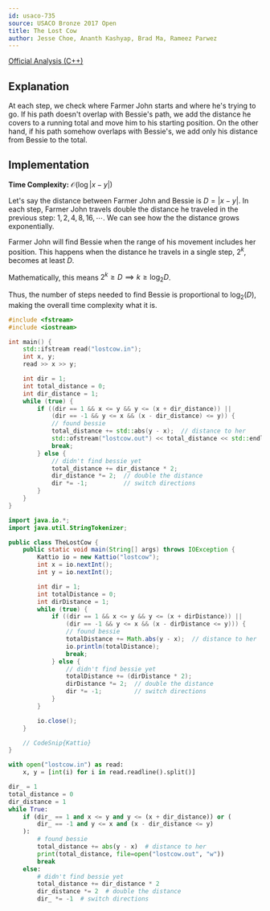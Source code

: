 ```yaml
---
id: usaco-735
source: USACO Bronze 2017 Open
title: The Lost Cow
author: Jesse Choe, Ananth Kashyap, Brad Ma, Rameez Parwez
---
```


[Official Analysis (C++)](http://www.usaco.org/current/data/sol_lostcow_bronze_open17.html)

## Explanation

At each step, we check where Farmer John starts and where he's trying to go. If his path doesn't overlap with
Bessie's path, we add the distance he covers to a running total and move him to his starting position.
On the other hand, if his path somehow overlaps with Bessie's, we add only his distance from Bessie to the total.

## Implementation

**Time Complexity:** $\mathcal{O}(\log|x - y|)$

<Spoiler title="Proof">

Let's say the distance between Farmer John and Bessie is $D = |x - y|$.
In each step, Farmer John travels double the distance he traveled in the previous step: $1, 2, 4, 8, 16, \cdots$.
We can see how the the distance grows exponentially.

Farmer John will find Bessie when the range of his movement includes her position.
This happens when the distance he travels in a single step, $2^k$, becomes at least $D$.

Mathematically, this means $2^k \ge D \implies k \ge \log_2 D$.

Thus, the number of steps needed to find Bessie is proportional to $\log_2(D)$, making the overall time complexity what it is.

</Spoiler>

<LanguageSection>
<CPPSection>

```cpp
#include <fstream>
#include <iostream>

int main() {
	std::ifstream read("lostcow.in");
	int x, y;
	read >> x >> y;

	int dir = 1;
	int total_distance = 0;
	int dir_distance = 1;
	while (true) {
		if ((dir == 1 && x <= y && y <= (x + dir_distance)) ||
		    (dir == -1 && y <= x && (x - dir_distance) <= y)) {
			// found bessie
			total_distance += std::abs(y - x);  // distance to her
			std::ofstream("lostcow.out") << total_distance << std::endl;
			break;
		} else {
			// didn't find bessie yet
			total_distance += dir_distance * 2;
			dir_distance *= 2;  // double the distance
			dir *= -1;          // switch directions
		}
	}
}
```

</CPPSection>
<JavaSection>

```java
import java.io.*;
import java.util.StringTokenizer;

public class TheLostCow {
	public static void main(String[] args) throws IOException {
		Kattio io = new Kattio("lostcow");
		int x = io.nextInt();
		int y = io.nextInt();

		int dir = 1;
		int totalDistance = 0;
		int dirDistance = 1;
		while (true) {
			if ((dir == 1 && x <= y && y <= (x + dirDistance)) ||
			    (dir == -1 && y <= x && (x - dirDistance <= y))) {
				// found bessie
				totalDistance += Math.abs(y - x);  // distance to her
				io.println(totalDistance);
				break;
			} else {
				// didn't find bessie yet
				totalDistance += (dirDistance * 2);
				dirDistance *= 2;  // double the distance
				dir *= -1;         // switch directions
			}
		}

		io.close();
	}

	// CodeSnip{Kattio}
}
```

</JavaSection>
<PySection>

```py
with open("lostcow.in") as read:
	x, y = [int(i) for i in read.readline().split()]

dir_ = 1
total_distance = 0
dir_distance = 1
while True:
	if (dir_ == 1 and x <= y and y <= (x + dir_distance)) or (
		dir_ == -1 and y <= x and (x - dir_distance <= y)
	):
		# found bessie
		total_distance += abs(y - x)  # distance to her
		print(total_distance, file=open("lostcow.out", "w"))
		break
	else:
		# didn't find bessie yet
		total_distance += dir_distance * 2
		dir_distance *= 2  # double the distance
		dir_ *= -1  # switch directions
```

</PySection>
</LanguageSection>
